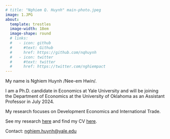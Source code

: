 ```yaml
---
# title: "Nghiem Q. Huynh" main-photo.jpeg
image: 1.JPG
about: 
  template: trestles
  image-width: 18em 
  image-shape: round
  # links:
  #   - icon: github
  #     #text: Github
  #     href: https://github.com/nqhuynh
  #   - icon: twitter
  #     #text: twitter
  #     href: https://twitter.com/nghiempact
---
```


My name is Nghiem Huynh /Nee-em Hwin/.

I am a Ph.D. candidate in Economics at Yale University and will be joining the Department of Economics at the University of Oklahoma as an Assistant Professor in July 2024.

My research focuses on Development Economics and International Trade.

See my research [here](papers.qmd) and find my CV [here](Huynh_Nghiem_CV.pdf){target="_blank"}.

Contact: [nghiem.huynh\@yale.edu]{.underline}
